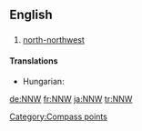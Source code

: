==English==

==={{abbreviation}}===
{{infl|en|abbreviation}}

# [[north-northwest]]

====Translations====
{{trans-top|north-northwest}}
* Hungarian: {{t+|hu|ÉÉNy}}
{{trans-mid}}
{{trans-bottom}}

[[Category:Compass points]]

[[de:NNW]]
[[fr:NNW]]
[[ja:NNW]]
[[tr:NNW]]